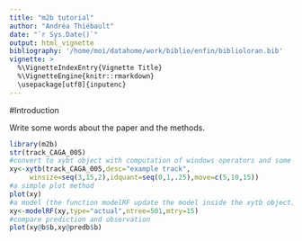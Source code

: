 ```yaml
---
title: "m2b tutorial"
author: "Andréa Thiébault"
date: "`r Sys.Date()`"
output: html_vignette
bibliography: '/home/moi/datahome/work/biblio/enfin/biblioloran.bib'
vignette: >
  %\VignetteIndexEntry{Vignette Title}
  %\VignetteEngine{knitr::rmarkdown}
  \usepackage[utf8]{inputenc}
---
```


#Introduction

Write some words about the paper and the methods.

```r
library(m2b)
str(track_CAGA_005)
#convert to xybt object with computation of windows operators and some quantiles
xy<-xytb(track_CAGA_005,desc="example track",
	 winsize=seq(3,15,2),idquant=seq(0,1,.25),move=c(5,10,15))
#a simple plot method
plot(xy)
#a model (the function modelRF update the model inside the xytb object)
xy<-modelRF(xy,type="actual",ntree=501,mtry=15)
#compare prediction and observation
plot(xy@b$b,xy@predb$b)

```
